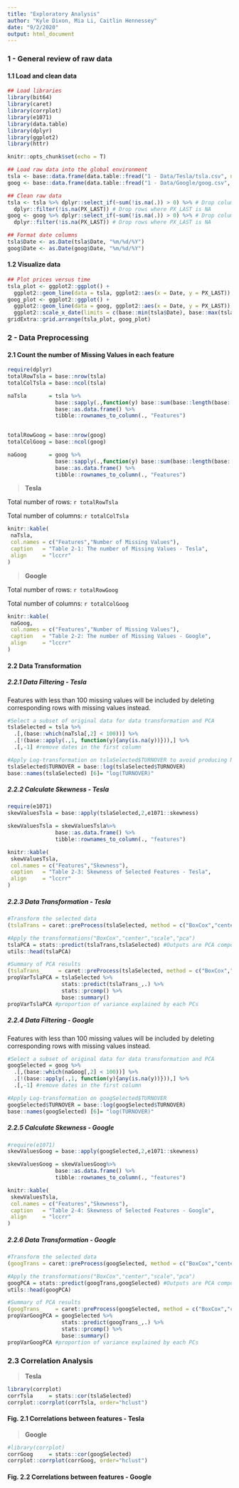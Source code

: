 ```yaml
---
title: "Exploratory Analysis"
author: "Kyle Dixon, Mia Li, Caitlin Hennessey"
date: "9/2/2020"
output: html_document
---
```

### 1 - General review of raw data 
#### 1.1 Load and clean data
```r
## Load libraries
library(bit64)
library(caret)
library(corrplot)
library(e1071)
library(data.table)
library(dplyr)
library(ggplot2)
library(httr)

knitr::opts_chunk$set(echo = T)
```

```r
## Load raw data into the global environment
tsla <- base::data.frame(data.table::fread("1 - Data/Tesla/tsla.csv", na.strings = c("#N/A N/A", "#N/A Invalid Field", "#N/A Requesting Data...")), stringsAsFactors = F)
goog <- base::data.frame(data.table::fread("1 - Data/Google/goog.csv", na.strings = c("#N/A N/A", "#N/A Invalid Field", "#N/A Requesting Data...")), stringsAsFactors = F)

## Clean raw data
tsla <- tsla %>% dplyr::select_if(~sum(!is.na(.)) > 0) %>% # Drop columns that contain only NAs
  dplyr::filter(!is.na(PX_LAST)) # Drop rows where PX_LAST is NA
goog <- goog %>% dplyr::select_if(~sum(!is.na(.)) > 0) %>% # Drop columns that contain only NAs
  dplyr::filter(!is.na(PX_LAST)) # Drop rows where PX_LAST is NA

## Format date columns
tsla$Date <- as.Date(tsla$Date, "%m/%d/%Y")
goog$Date <- as.Date(goog$Date, "%m/%d/%Y")
```

#### 1.2 Visualize data
```r
## Plot prices versus time
tsla_plot <- ggplot2::ggplot() + 
  ggplot2::geom_line(data = tsla, ggplot2::aes(x = Date, y = PX_LAST)) + ggplot2::ggtitle("TSLA")
goog_plot <- ggplot2::ggplot() + 
  ggplot2::geom_line(data = goog, ggplot2::aes(x = Date, y = PX_LAST)) + ggplot2::ggtitle("GOOG") + 
  ggplot2::scale_x_date(limits = c(base::min(tsla$Date), base::max(tsla$Date))) # Align the x-axis with TSLA
gridExtra::grid.arrange(tsla_plot, goog_plot)
```

### 2 - Data Preprocessing
#### 2.1 Count the number of Missing Values in each feature

```r
require(dplyr)
totalRowTsla = base::nrow(tsla)
totalColTsla = base::ncol(tsla)

naTsla       = tsla %>%
               base::sapply(.,function(y) base::sum(base::length(base::which(base::is.na(y))))) %>%
               base::as.data.frame() %>%
               tibble::rownames_to_column(., "Features")
              

totalRowGoog = base::nrow(goog)
totalColGoog = base::ncol(goog)

naGoog       = goog %>%
               base::sapply(.,function(y) base::sum(base::length(base::which(base::is.na(y))))) %>%
               base::as.data.frame() %>%
               tibble::rownames_to_column(., "Features")
```

>__Tesla__

Total number of rows: `r totalRowTsla`

Total number of columns: `r totalColTsla`


```r

knitr::kable(
 naTsla,
 col.names = c("Features","Number of Missing Values"),
 caption   = "Table 2-1: The number of Missing Values - Tesla",
 align     = "lccrr"
)
```

>__Google__

Total number of rows: `r totalRowGoog`

Total number of columns: `r totalColGoog`


```r
knitr::kable(
 naGoog,
 col.names = c("Features","Number of Missing Values"),
 caption   = "Table 2-2: The number of Missing Values - Google",
 align     = "lccrr"
)
```


#### 2.2 Data Transformation 

##### 2.2.1 Data Filtering - Tesla
Features with less than 100 missing values will be included by deleting corresponding rows with missing values instead.
```r
#Select a subset of original data for data transformation and PCA
tslaSelected = tsla %>%
  .[,(base::which(naTsla[,2] < 100))] %>%
  .[!(base::apply(.,1, function(y){any(is.na(y))})),] %>%
  .[,-1] #remove dates in the first column

#Apply Log-transformation on tslaSelected$TURNOVER to avoid producing NaN in skewness computation
tslaSelected$TURNOVER = base::log(tslaSelected$TURNOVER)
base::names(tslaSelected) [6]= "log(TURNOVER)"
```

##### 2.2.2 Calculate Skewness - Tesla
```r
require(e1071)
skewValuesTsla = base::apply(tslaSelected,2,e1071::skewness)
```

```r
skewValuesTsla = skewValuesTsla%>%
               base::as.data.frame() %>%
               tibble::rownames_to_column(., "features")

knitr::kable(
 skewValuesTsla,
 col.names = c("Features","Skewness"),
 caption   = "Table 2-3: Skewness of Selected Features - Tesla",
 align     = "lccrr"
)
```

##### 2.2.3 Data Transformation - Tesla
```r
#Transform the selected data
(tslaTrans = caret::preProcess(tslaSelected, method = c("BoxCox","center","scale","pca")))

#Apply the transformations("BoxCox","center","scale","pca")
tslaPCA = stats::predict(tslaTrans,tslaSelected) #Outputs are PCA components
utils::head(tslaPCA)

#Summary of PCA results
(tslaTrans_     = caret::preProcess(tslaSelected, method = c("BoxCox","center","scale")))
propVarTslaPCA = tslaSelected %>%
                 stats::predict(tslaTrans_,.) %>%
                 stats::prcomp() %>%
                 base::summary()
propVarTslaPCA #proportion of variance explained by each PCs

```

##### 2.2.4 Data Filtering - Google
Features with less than 100 missing values will be included by deleting corresponding rows with missing values instead.
```r
#Select a subset of original data for data transformation and PCA
googSelected = goog %>%
  .[,(base::which(naGoog[,2] < 100))] %>%
  .[!(base::apply(.,1, function(y){any(is.na(y))})),] %>%
  .[,-1] #remove dates in the first column

#Apply Log-transformation on googSelected$TURNOVER
googSelected$TURNOVER = base::log(googSelected$TURNOVER)
base::names(googSelected) [6]= "log(TURNOVER)"
```


##### 2.2.5 Calculate Skewness - Google
```r
#require(e1071)
skewValuesGoog = base::apply(googSelected,2,e1071::skewness)
```

```r
skewValuesGoog = skewValuesGoog%>%
               base::as.data.frame() %>%
               tibble::rownames_to_column(., "features")

knitr::kable(
 skewValuesTsla,
 col.names = c("Features","Skewness"),
 caption   = "Table 2-4: Skewness of Selected Features - Google",
 align     = "lccrr"
)
```


##### 2.2.6 Data Transformation - Google
```r
#Transform the selected data
(googTrans = caret::preProcess(googSelected, method = c("BoxCox","center","scale","pca")))

#Apply the transformations("BoxCox","center","scale","pca")
googPCA = stats::predict(googTrans,googSelected) #Outputs are PCA components
utils::head(googPCA)

#Summary of PCA results
(googTrans_    = caret::preProcess(googSelected, method = c("BoxCox","center","scale")))
propVarGoogPCA = googSelected %>%
                 stats::predict(googTrans_,.) %>%
                 stats::prcomp() %>%
                 base::summary()
propVarGoogPCA #proportion of variance explained by each PCs
```


### 2.3 Correlation Analysis 
>__Tesla__

```r
library(corrplot)
corrTsla     = stats::cor(tslaSelected)
corrplot::corrplot(corrTsla, order="hclust")
```

#### Fig. 2.1 Correlations between features - Tesla


>__Google__

```r
#library(corrplot)
corrGoog     = stats::cor(googSelected)
corrplot::corrplot(corrGoog, order="hclust")
```

#### Fig. 2.2 Correlations between features - Google
